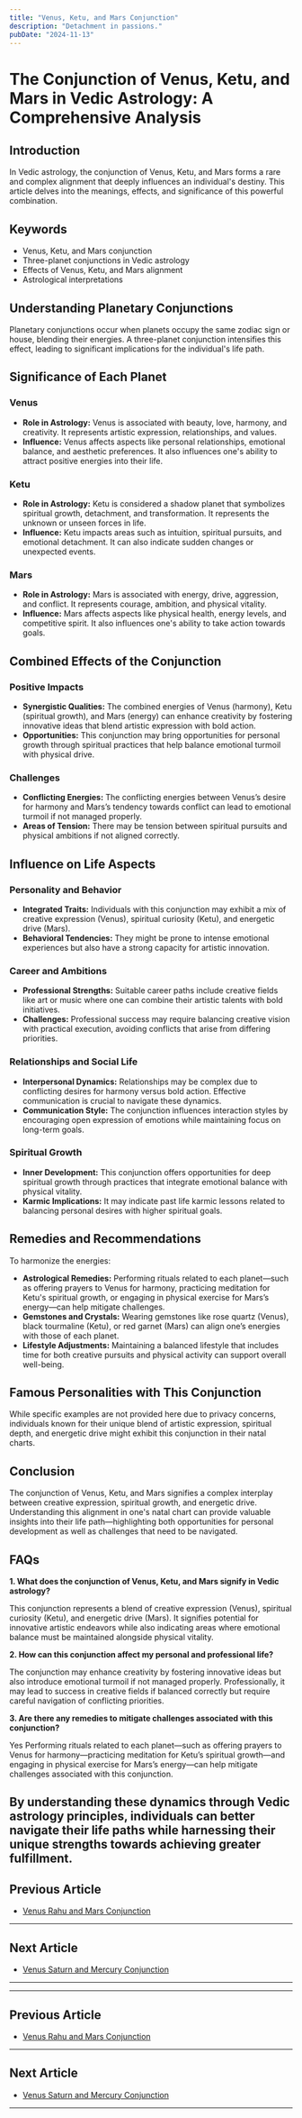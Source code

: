 ```yaml
---
title: "Venus, Ketu, and Mars Conjunction"
description: "Detachment in passions."
pubDate: "2024-11-13"
---
```


# The Conjunction of Venus, Ketu, and Mars in Vedic Astrology: A Comprehensive Analysis

## Introduction

In Vedic astrology, the conjunction of Venus, Ketu, and Mars forms a rare and complex alignment that deeply influences an individual's destiny. This article delves into the meanings, effects, and significance of this powerful combination.

## Keywords

- Venus, Ketu, and Mars conjunction
- Three-planet conjunctions in Vedic astrology
- Effects of Venus, Ketu, and Mars alignment
- Astrological interpretations

## Understanding Planetary Conjunctions

Planetary conjunctions occur when planets occupy the same zodiac sign or house, blending their energies. A three-planet conjunction intensifies this effect, leading to significant implications for the individual's life path.

## Significance of Each Planet

### Venus

- **Role in Astrology:** Venus is associated with beauty, love, harmony, and creativity. It represents artistic expression, relationships, and values.
- **Influence:** Venus affects aspects like personal relationships, emotional balance, and aesthetic preferences. It also influences one's ability to attract positive energies into their life.

### Ketu

- **Role in Astrology:** Ketu is considered a shadow planet that symbolizes spiritual growth, detachment, and transformation. It represents the unknown or unseen forces in life.
- **Influence:** Ketu impacts areas such as intuition, spiritual pursuits, and emotional detachment. It can also indicate sudden changes or unexpected events.

### Mars

- **Role in Astrology:** Mars is associated with energy, drive, aggression, and conflict. It represents courage, ambition, and physical vitality.
- **Influence:** Mars affects aspects like physical health, energy levels, and competitive spirit. It also influences one's ability to take action towards goals.

## Combined Effects of the Conjunction

### Positive Impacts

- **Synergistic Qualities:** The combined energies of Venus (harmony), Ketu (spiritual growth), and Mars (energy) can enhance creativity by fostering innovative ideas that blend artistic expression with bold action.
- **Opportunities:** This conjunction may bring opportunities for personal growth through spiritual practices that help balance emotional turmoil with physical drive.

### Challenges

- **Conflicting Energies:** The conflicting energies between Venus’s desire for harmony and Mars’s tendency towards conflict can lead to emotional turmoil if not managed properly.
- **Areas of Tension:** There may be tension between spiritual pursuits and physical ambitions if not aligned correctly.

## Influence on Life Aspects

### Personality and Behavior

- **Integrated Traits:** Individuals with this conjunction may exhibit a mix of creative expression (Venus), spiritual curiosity (Ketu), and energetic drive (Mars).
- **Behavioral Tendencies:** They might be prone to intense emotional experiences but also have a strong capacity for artistic innovation.

### Career and Ambitions

- **Professional Strengths:** Suitable career paths include creative fields like art or music where one can combine their artistic talents with bold initiatives.
- **Challenges:** Professional success may require balancing creative vision with practical execution, avoiding conflicts that arise from differing priorities.

### Relationships and Social Life

- **Interpersonal Dynamics:** Relationships may be complex due to conflicting desires for harmony versus bold action. Effective communication is crucial to navigate these dynamics.
- **Communication Style:** The conjunction influences interaction styles by encouraging open expression of emotions while maintaining focus on long-term goals.

### Spiritual Growth

- **Inner Development:** This conjunction offers opportunities for deep spiritual growth through practices that integrate emotional balance with physical vitality.
- **Karmic Implications:** It may indicate past life karmic lessons related to balancing personal desires with higher spiritual goals.

## Remedies and Recommendations

To harmonize the energies:

- **Astrological Remedies:** Performing rituals related to each planet—such as offering prayers to Venus for harmony, practicing meditation for Ketu's spiritual growth, or engaging in physical exercise for Mars’s energy—can help mitigate challenges.
- **Gemstones and Crystals:** Wearing gemstones like rose quartz (Venus), black tourmaline (Ketu), or red garnet (Mars) can align one’s energies with those of each planet.
- **Lifestyle Adjustments:** Maintaining a balanced lifestyle that includes time for both creative pursuits and physical activity can support overall well-being.

## Famous Personalities with This Conjunction

While specific examples are not provided here due to privacy concerns, individuals known for their unique blend of artistic expression, spiritual depth, and energetic drive might exhibit this conjunction in their natal charts.

## Conclusion

The conjunction of Venus, Ketu, and Mars signifies a complex interplay between creative expression, spiritual growth, and energetic drive. Understanding this alignment in one's natal chart can provide valuable insights into their life path—highlighting both opportunities for personal development as well as challenges that need to be navigated.

## FAQs

**1. What does the conjunction of Venus, Ketu, and Mars signify in Vedic astrology?**

This conjunction represents a blend of creative expression (Venus), spiritual curiosity (Ketu), and energetic drive (Mars). It signifies potential for innovative artistic endeavors while also indicating areas where emotional balance must be maintained alongside physical vitality.

**2. How can this conjunction affect my personal and professional life?**

The conjunction may enhance creativity by fostering innovative ideas but also introduce emotional turmoil if not managed properly. Professionally, it may lead to success in creative fields if balanced correctly but require careful navigation of conflicting priorities.

**3. Are there any remedies to mitigate challenges associated with this conjunction?**

Yes Performing rituals related to each planet—such as offering prayers to Venus for harmony—practicing meditation for Ketu’s spiritual growth—and engaging in physical exercise for Mars’s energy—can help mitigate challenges associated with this conjunction.

By understanding these dynamics through Vedic astrology principles, individuals can better navigate their life paths while harnessing their unique strengths towards achieving greater fulfillment.
---

## Previous Article
- [Venus Rahu and Mars Conjunction](11060308_Venus_Rahu_and_Mars_Conjunction.mdx)

---

## Next Article
- [Venus Saturn and Mercury Conjunction](11060407_Venus_Saturn_and_Mercury_Conjunction.mdx)

---
---

## Previous Article
- [Venus Rahu and Mars Conjunction](11060308_Venus_Rahu_and_Mars_Conjunction.mdx)

---

## Next Article
- [Venus Saturn and Mercury Conjunction](11060407_Venus_Saturn_and_Mercury_Conjunction.mdx)

---
